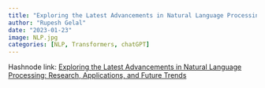 ```yaml
---
title: "Exploring the Latest Advancements in Natural Language Processing: Research, Applications, and Future Trends"
author: "Rupesh Gelal"
date: "2023-01-23"
image: NLP.jpg
categories: [NLP, Transformers, chatGPT]
---
```


Hashnode link: [Exploring the Latest Advancements in Natural Language Processing: Research, Applications, and Future Trends](https://blog.futuresmart.ai/exploring-the-latest-advancements-in-natural-language-processing-research-applications-and-future-trends)